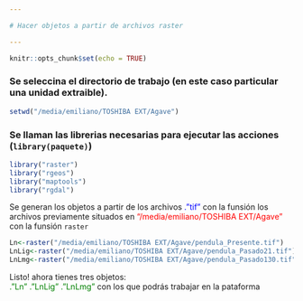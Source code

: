```yaml
---

# Hacer objetos a partir de archivos raster

---
```



```r
knitr::opts_chunk$set(echo = TRUE)
```

### Se seleccina el directorio de trabajo (en este caso particular una unidad extraible).

```r
setwd("/media/emiliano/TOSHIBA EXT/Agave")

```
### Se llaman las librerias necesarias para ejecutar las acciones (`library(paquete)`)

```r
library("raster")
library("rgeos")
library("maptools")
library("rgdal")

```

Se generan los objetos a partir de los archivos <span style="color:blue">."tif"</span> con la funsión los archivos previamente situados en  <span style="color:red">"/media/emiliano/TOSHIBA EXT/Agave"</span> con la funsión `raster`

```r
Ln<-raster("/media/emiliano/TOSHIBA EXT/Agave/pendula_Presente.tif")
LnLig<-raster("/media/emiliano/TOSHIBA EXT/Agave/pendula_Pasado21.tif")
LnLmg<-raster("/media/emiliano/TOSHIBA EXT/Agave/pendula_Pasado130.tif")


```

Listo! ahora tienes tres objetos:   
<span style="color:green">."Ln"</span> 
<span style="color:green">."LnLig"</span>
<span style="color:green">."LnLmg"</span>
con los que podrás trabajar en la pataforma 

